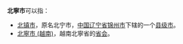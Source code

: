 '''北寧市'''可以指：
* [[北镇市|北镇市]]，原名北宁市，[[中华人民共和国|中国]][[辽宁省|辽宁省]][[锦州市|锦州市]]下辖的一个[[县级市|县级市]]。
* [[北寧市_(越南)|北寧市 (越南)]]，越南北寧省的[[首府|省会]]。
{{disambig|B|Cat=三字亞洲地名消歧義}}